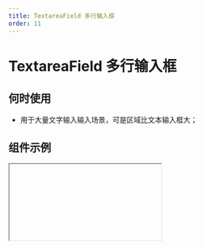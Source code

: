 ```yaml
---
title: TextareaField 多行输入框
order: 11
---
```


# TextareaField 多行输入框

## 何时使用

- 用于大量文字输入输入场景，可是区域比文本输入框大；

## 组件示例


<Iframe url="https://www.aliwork.com/developer/textarea-field-v2?isRenderNav=false" />

## 组件属性


<AttrTable
  category="form"
  dataSource={[
    {
      code: "value",
      type: `number | string`,
      default: `-`,
      desc: "当前组件默认值",
    },
    {
      code: "placeholder",
      type: "string",
      default: ``,
      desc: "表单组件占位提示信息",
    },
    {
      code: "htmlType",
      type: "string",
      default: `'textarea'`,
      desc: "设置多行输入框类型",
    },
    {
      code: "rows",
      type: "number",
      default: "4",
      desc: "设置多行文本高度",
    },
    {
      code: "hasLimitHint",
      type: "boolean",
      default:"false",
      desc:"是否开启多行文本计数器",
    },
    {
      code: "maxLength",
      type: "number",
      default:"-",
      desc:"设置多行文本字数上限",
    },
    {
      code: "autoHeight",
      type: "boolean",
      default: "false",
      desc:"是否开启多行输入框自动高度",
    },
    {
      code: "trim",
      type: "boolean",
      default: "false",
      desc:"是否开启自动去除头尾空字符",
    },
    {
      code: "autoFocus",
      type: "boolean",
      default: "false",
      desc:"是否开启自动聚焦",
    },
    {
      code: "onChange",
      type: "({ value: string }) => void",
      default: "",
      desc: "组件值发生改变事件",
    },
    {
      code: "onFocus",
      type: "() => void",
      default: "",
      desc: "多行输入框获取焦点时触发的事件",
    },
    {
      code: "onBlur",
      type: "() => void",
      default: "",
      desc: "多行输入框失去焦点触发的事件",
    },
    {
      code: "onPaste",
      type: "(e: event) => void",
      default: "",
      desc: "多行输入框粘贴时触发的事件",
    },
    {
      code: "onKeyDown",
      type: "() => void",
      default: "",
      desc: "多行输入框键盘按下时触发的事件",
    },
    {
      code:"state",
      type:` "" | 'error' | 'loading' | 'success'`,
      default: `""`,
      desc : "设置多行文本的状态"
    },
    {
      code:"hasClear",
      type: "boolean",
      default: "true",
      desc : "是否开启多行文本清除按钮"
    },
    {
      code:"addonBefore",
      type: "boolean",
      default: "true",
      desc : "是否开启多行文本清除按钮"
    },
    {
      code: "addonBefore",
      type: "string",
      default: `-`,
      desc: "多行输入框前附加内容",
    },
    {
      code: "addonAfter",
      type: "string",
      default: `-`,
      desc: "输入框后附加内容",
    },
    {
      code: "cutString",
      type: "boolean",
      default: "false",
      desc: "超出maxlength截断超出字符串",
    },
  ]}
/>
